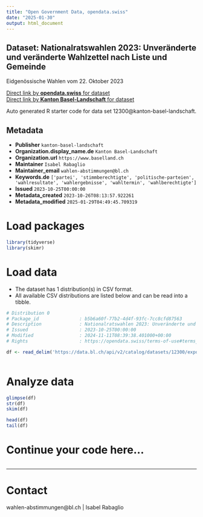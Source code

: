 ```yaml
---
title: "Open Government Data, opendata.swiss"
date: "2025-01-30"
output: html_document
---
```


## Dataset: Nationalratswahlen 2023: Unveränderte und veränderte Wahlzettel nach Liste und Gemeinde

Eidgenössische Wahlen vom 22. Oktober 2023

[Direct link by **opendata.swiss** for dataset](https://opendata.swiss/de/dataset/nationalratswahlen-2023-unveranderte-und-veranderte-wahlzettel-nach-liste-und-gemeinde)<br>
[Direct link by **Kanton Basel-Landschaft** for dataset](https://data.bl.ch/explore/dataset/12300/)

Auto generated R starter code for data set 12300@kanton-basel-landschaft.

## Metadata

- **Publisher** `kanton-basel-landschaft`
- **Organization.display_name.de** `Kanton Basel-Landschaft`
- **Organization.url** `https://www.baselland.ch`
- **Maintainer** `Isabel Rabaglio`
- **Maintainer_email** `wahlen-abstimmungen@bl.ch`
- **Keywords.de** `['partei', 'stimmberechtigte', 'politische-parteien', 'wahlresultate', 'wahlergebnisse', 'wahltermin', 'wahlberechtigte']`
- **Issued** `2023-10-25T00:00:00`
- **Metadata_created** `2023-10-26T08:13:57.922261`
- **Metadata_modified** `2025-01-29T04:49:45.709319`


# Load packages

```r

library(tidyverse)
library(skimr)

```

# Load data

-   The dataset has 1 distribution(s) in CSV format.
-   All available CSV distributions are listed below and can be read into a tibble.

```r

# Distribution 0
# Package_id               : b5b6a60f-77b2-4d4f-93fc-7cc8cfd87563
# Description              : Nationalratswahlen 2023: Unveränderte und veränderte Wahlzettel nach Liste und Gemeinde (csv)
# Issued                   : 2023-10-25T00:00:00
# Modified                 : 2024-11-11T08:39:38.401000+00:00
# Rights                   : https://opendata.swiss/terms-of-use#terms_by

df <- read_delim('https://data.bl.ch/api/v2/catalog/datasets/12300/exports/csv?use_labels=true')



```

# Analyze data

```r

glimpse(df)
str(df)
skim(df)

head(df)
tail(df)

```

# Continue your code here...

```r

```

------------------------------------------------------------------------

# Contact

wahlen-abstimmungen@bl.ch | Isabel Rabaglio
